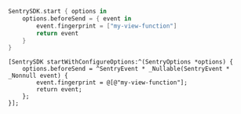 ```swift
SentrySDK.start { options in
    options.beforeSend = { event in
        event.fingerprint = ["my-view-function"]
        return event
    }
}
```

```objc
[SentrySDK startWithConfigureOptions:^(SentryOptions *options) {
    options.beforeSend = ^SentryEvent * _Nullable(SentryEvent * _Nonnull event) {
        event.fingerprint = @[@"my-view-function"];
        return event;
    };
}];
```
